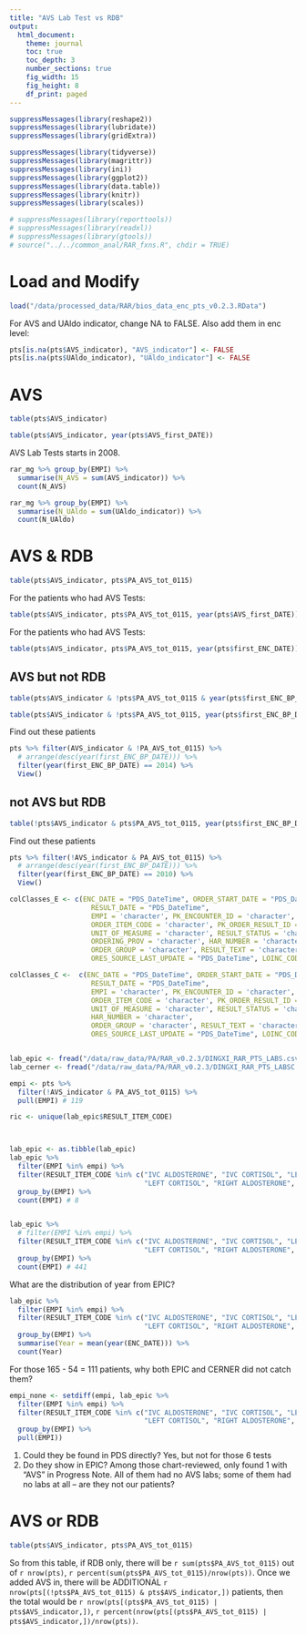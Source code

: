 ```yaml
---
title: "AVS Lab Test vs RDB"
output: 
  html_document:
    theme: journal
    toc: true
    toc_depth: 3
    number_sections: true
    fig_width: 15
    fig_height: 8
    df_print: paged
---
```


```r
suppressMessages(library(reshape2))
suppressMessages(library(lubridate))
suppressMessages(library(gridExtra))

suppressMessages(library(tidyverse))
suppressMessages(library(magrittr))
suppressMessages(library(ini))
suppressMessages(library(ggplot2))
suppressMessages(library(data.table))
suppressMessages(library(knitr))
suppressMessages(library(scales))

# suppressMessages(library(reporttools))
# suppressMessages(library(readxl))
# suppressMessages(library(gtools))
# source("../../common_anal/RAR_fxns.R", chdir = TRUE)

```

# Load and Modify
```r
load("/data/processed_data/RAR/bios_data_enc_pts_v0.2.3.RData")
```

For AVS and UAldo indicator, change NA to FALSE. Also add them in enc level:
```r
pts[is.na(pts$AVS_indicator), "AVS_indicator"] <- FALSE
pts[is.na(pts$UAldo_indicator), "UAldo_indicator"] <- FALSE
```


# AVS
```r
table(pts$AVS_indicator)
```

```r
table(pts$AVS_indicator, year(pts$AVS_first_DATE))
```
AVS Lab Tests starts in 2008.

```r
rar_mg %>% group_by(EMPI) %>%
  summarise(N_AVS = sum(AVS_indicator)) %>%
  count(N_AVS)
```


```r
rar_mg %>% group_by(EMPI) %>%
  summarise(N_UAldo = sum(UAldo_indicator)) %>%
  count(N_UAldo)
```


# AVS & RDB
```r
table(pts$AVS_indicator, pts$PA_AVS_tot_0115)
```
For the patients who had AVS Tests:
```r
table(pts$AVS_indicator, pts$PA_AVS_tot_0115, year(pts$AVS_first_DATE))
```
For the patients who had AVS Tests:
```r
table(pts$AVS_indicator, pts$PA_AVS_tot_0115, year(pts$first_ENC_DATE))
```

## AVS but not RDB
```r
table(pts$AVS_indicator & !pts$PA_AVS_tot_0115 & year(pts$first_ENC_BP_DATE) < 2015)
```

```r
table(pts$AVS_indicator & !pts$PA_AVS_tot_0115, year(pts$first_ENC_BP_DATE))
```

Find out these patients
```r
pts %>% filter(AVS_indicator & !PA_AVS_tot_0115) %>% 
  # arrange(desc(year(first_ENC_BP_DATE))) %>%
  filter(year(first_ENC_BP_DATE) == 2014) %>%
  View()

```


## not AVS but RDB
```r
table(!pts$AVS_indicator & pts$PA_AVS_tot_0115, year(pts$first_ENC_BP_DATE))
```


Find out these patients
```r
pts %>% filter(!AVS_indicator & PA_AVS_tot_0115) %>% 
  # arrange(desc(year(first_ENC_BP_DATE))) %>%
  filter(year(first_ENC_BP_DATE) == 2010) %>%
  View()

```


```r
colClasses_E <- c(ENC_DATE = "PDS_DateTime", ORDER_START_DATE = "PDS_DateTime", O_SOURCE_LAST_UPDATE = "PDS_DateTime", 
                    RESULT_DATE = "PDS_DateTime", 
                    EMPI = 'character', PK_ENCOUNTER_ID = 'character', PK_ORDER_ID = 'character', ORDER_NAME = 'character', 
                    ORDER_ITEM_CODE = 'character', PK_ORDER_RESULT_ID = 'character', RESULT_VALUE = 'character',
                    UNIT_OF_MEASURE = 'character', RESULT_STATUS = 'character', RESULT_ITEM_CODE = 'character', 
                    ORDERING_PROV = 'character', HAR_NUMBER = 'character', 
                    ORDER_GROUP = 'character', RESULT_TEXT = 'character', RESULT_RESOURCE = "character", 
                    ORES_SOURCE_LAST_UPDATE = "PDS_DateTime", LOINC_CODE = 'character')

colClasses_C <-  c(ENC_DATE = "PDS_DateTime", ORDER_START_DATE = "PDS_DateTime", O_SOURCE_LAST_UPDATE = "PDS_DateTime", 
                    RESULT_DATE = "PDS_DateTime", 
                    EMPI = 'character', PK_ENCOUNTER_ID = 'character', PK_ORDER_ID = 'character', ORDER_NAME = 'character', 
                    ORDER_ITEM_CODE = 'character', PK_ORDER_RESULT_ID = 'character', RESULT_VALUE = 'character',
                    UNIT_OF_MEASURE = 'character', RESULT_STATUS = 'character', RESULT_ITEM_CODE = 'character', 
                    HAR_NUMBER = 'character', 
                    ORDER_GROUP = 'character', RESULT_TEXT = 'character', RESULT_RESOURCE = "character", 
                    ORES_SOURCE_LAST_UPDATE = "PDS_DateTime", LOINC_CODE = 'character')


lab_epic <- fread("/data/raw_data/PA/RAR_v0.2.3/DINGXI_RAR_PTS_LABS.csv", stringsAsFactors=F, colClasses = colClasses_E)
lab_cerner <- fread("/data/raw_data/PA/RAR_v0.2.3/DINGXI_RAR_PTS_LABSC.csv", stringsAsFactors=F, colClasses = colClasses_C)

empi <- pts %>% 
  filter(!AVS_indicator & PA_AVS_tot_0115) %>%
  pull(EMPI) # 119

ric <- unique(lab_epic$RESULT_ITEM_CODE)



lab_epic <- as.tibble(lab_epic)
lab_epic %>% 
  filter(EMPI %in% empi) %>%
  filter(RESULT_ITEM_CODE %in% c("IVC ALDOSTERONE", "IVC CORTISOL", "LEFT ALDOSTERONE",
                                 "LEFT CORTISOL", "RIGHT ALDOSTERONE", "RIGHT CORTISOL")) %>%
  group_by(EMPI) %>%
  count(EMPI) # 8


lab_epic %>% 
  # filter(EMPI %in% empi) %>%
  filter(RESULT_ITEM_CODE %in% c("IVC ALDOSTERONE", "IVC CORTISOL", "LEFT ALDOSTERONE",
                                 "LEFT CORTISOL", "RIGHT ALDOSTERONE", "RIGHT CORTISOL")) %>%
  group_by(EMPI) %>%
  count(EMPI) # 441


```

What are the distribution of year from EPIC?
```r
lab_epic %>% 
  filter(EMPI %in% empi) %>%
  filter(RESULT_ITEM_CODE %in% c("IVC ALDOSTERONE", "IVC CORTISOL", "LEFT ALDOSTERONE",
                                 "LEFT CORTISOL", "RIGHT ALDOSTERONE", "RIGHT CORTISOL")) %>%
  group_by(EMPI) %>%
  summarise(Year = mean(year(ENC_DATE))) %>%
  count(Year)
```



For those 165 - 54 = 111 patients, why both EPIC and CERNER did not catch them?
```r
empi_none <- setdiff(empi, lab_epic %>% 
  filter(EMPI %in% empi) %>%
  filter(RESULT_ITEM_CODE %in% c("IVC ALDOSTERONE", "IVC CORTISOL", "LEFT ALDOSTERONE",
                                 "LEFT CORTISOL", "RIGHT ALDOSTERONE", "RIGHT CORTISOL")) %>%
  group_by(EMPI) %>%
  pull(EMPI))
```

(1) Could they be found in PDS directly?
Yes, but not for those 6 tests
(2) Do they show in EPIC?
Among those chart-reviewed, only found 1 with "AVS" in Progress Note. All of them had no AVS labs; some of them had no labs at all -- are they not our patients?


# AVS or RDB
```r
table(pts$AVS_indicator, pts$PA_AVS_tot_0115)
```
So from this table, if RDB only, there will be `r sum(pts$PA_AVS_tot_0115)` out of `r nrow(pts)`, `r percent(sum(pts$PA_AVS_tot_0115)/nrow(pts))`. Once we added AVS in, there will be ADDITIONAL `r nrow(pts[(!pts$PA_AVS_tot_0115) & pts$AVS_indicator,])` patients, then the total would be `r nrow(pts[(pts$PA_AVS_tot_0115) | pts$AVS_indicator,])`, `r percent(nrow(pts[(pts$PA_AVS_tot_0115) | pts$AVS_indicator,])/nrow(pts))`.

